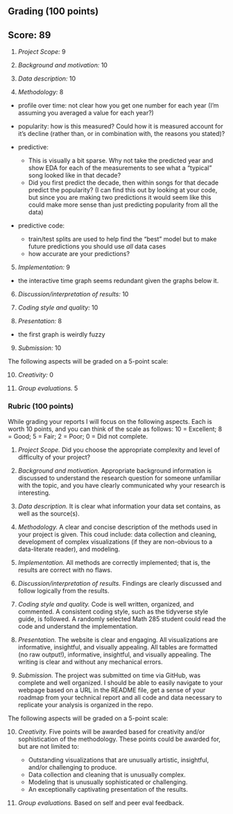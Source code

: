 ## Grading (100 points)
## Score: 89

1. *Project Scope:*  9

2. *Background and motivation:* 10

3. *Data description:* 10

4. *Methodology:* 8

- profile over time: not clear how you get one number for each year (I'm assuming you averaged a value for each year?)

- popularity: how is this measured? Could how it is measured account for it's decline (rather than, or in combination with, the reasons you stated)?

- predictive: 
  - This is visually a bit sparse. Why not take the predicted year and show EDA for each of the measurements to see what a "typical" song looked like in that decade?
  - Did you first predict the decade, then within songs for that decade predict the popularity? (I can find this out by looking at your code, but since you are making two predictions it would seem like this could make more sense than just predicting popularity from all the data)

- predictive code:
  - train/test splits are used to help find the "best" model but to make future predictions you should use *all* data cases
  - how accurate are your predictions?

5. *Implementation:* 9

- the interactive time graph seems redundant given the graphs below it.

6. *Discussion/interpretation of results:* 10

7. *Coding style and quality:* 10

8. *Presentation:* 8

- the first graph is weirdly fuzzy

9. *Submission:* 10

The following aspects will be graded on a 5-point scale:

10. *Creativity:* 0

11. *Group evaluations.* 5

### Rubric (100 points)

While grading your reports I will focus on the following aspects. Each is worth 10 points, and you can think of the scale as follows: 10 = Excellent; 8 = Good; 5 = Fair; 2 = Poor; 0 = Did not complete.

1. *Project Scope.* Did you choose the appropriate complexity and level of difficulty of your project? 

2. *Background and motivation.* Appropriate background information is discussed to understand the research question for someone unfamiliar with the topic, and you have clearly communicated why your research  is interesting.

3. *Data description.* It is clear what information your data set contains, as well as the source(s).

4. *Methodology.* A clear and concise description of the methods used in your project is given. This coud include: data collection and cleaning, development of complex visualizations (if they are non-obvious to a data-literate reader), and modeling.

5. *Implementation.* All methods are correctly implemented; that is, the results are correct with no flaws.

6. *Discussion/interpretation of results.* Findings are clearly discussed and follow logically from the results.

7. *Coding style and quality.* Code is well written, organized, and commented. A consistent coding style, such as the tidyverse style guide, is followed. A randomly selected Math 285 student could read the code and understand the implementation.

8. *Presentation.* The website is clear and engaging. All visualizations are informative, insightful, and visually appealing. All tables are formatted (no raw output!), informative, insightful, and visually appealing. The writing is clear and without any mechanical errors.

9. *Submission.* The project was submitted on time via GitHub, was complete and well organized. I should be able to easily navigate to your webpage based on a URL in the README file, get a sense of your roadmap from your technical report and all code and data necessary to replicate your analysis is organized in the repo. 

The following aspects will be graded on a 5-point scale:

10. *Creativity.* Five points will be awarded based for creativity and/or sophistication of the methodology. These points could be awarded for, but are not limited to:

    * Outstanding visualizations that are unusually artistic, insightful, and/or challenging to produce.
    * Data collection and cleaning that is unusually complex.
    * Modeling that is unusually sophisticated or challenging.
    * An exceptionally captivating presentation of the results.

11. *Group evaluations.* Based on self and peer eval feedback.